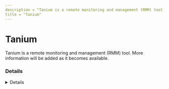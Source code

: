 ```yaml
---
description = "Tanium is a remote monitoring and management (RMM) tool. More information will be added as it becomes available."
title = "Tanium"
---
```




# Tanium

Tanium is a remote monitoring and management (RMM) tool. More information will be added as it becomes available.

### Details
<Details author={""}
         category={""}
         created={""}
         website={""}
         lastModified={"2024-02-14"}
         privileges={""}
         free={ false }
         verification={ false }
/>

#### Installation Paths
<Card code={ ["TaniumClient.exe", "TaniumCX.exe", "TaniumExecWrapper.exe", "TaniumFileInfo.exe", "TPowerShell.exe"] }/>





### Forensic Artifacts




#### Network Artifacts
<EuiSpacer size="xl"/>
<NetworkArtifactsTable data={ [{"Description": "Known remote domains", "Domains": ["cloud.tanium.com", "*.cloud.tanium.com"], "Ports": []}] }/>




### Detections
- Detects potential network activity of Tanium RMM tool
  - [Sigma Rule](https://github.com/magicsword-io/LOLRMM/blob/main/detections/sigma/tanium_network_sigma.yml)
- Detects potential processes activity of Tanium RMM tool
  - [Sigma Rule](https://github.com/magicsword-io/LOLRMM/blob/main/detections/sigma/tanium_processes_sigma.yml)

### References
- [https://help.tanium.com/bundle/ug_client_cloud/page/client/platform_connections.html](https://help.tanium.com/bundle/ug_client_cloud/page/client/platform_connections.html)

